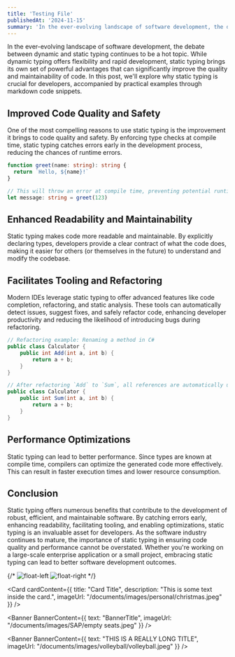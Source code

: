 ```yaml
---
title: 'Testing File'
publishedAt: '2024-11-15'
summary: 'In the ever-evolving landscape of software development, the debate between dynamic and static typing continues to be a hot topic.'
---
```


In the ever-evolving landscape of software development, the debate between dynamic and static typing continues to be a hot topic. While dynamic typing offers flexibility and rapid development, static typing brings its own set of powerful advantages that can significantly improve the quality and maintainability of code. In this post, we'll explore why static typing is crucial for developers, accompanied by practical examples through markdown code snippets.

## Improved Code Quality and Safety

One of the most compelling reasons to use static typing is the improvement it brings to code quality and safety. By enforcing type checks at compile time, static typing catches errors early in the development process, reducing the chances of runtime errors.

```ts
function greet(name: string): string {
  return `Hello, ${name}!`
}

// This will throw an error at compile time, preventing potential runtime issues.
let message: string = greet(123)
```

## Enhanced Readability and Maintainability

Static typing makes code more readable and maintainable. By explicitly declaring types, developers provide a clear contract of what the code does, making it easier for others (or themselves in the future) to understand and modify the codebase.

## Facilitates Tooling and Refactoring

Modern IDEs leverage static typing to offer advanced features like code completion, refactoring, and static analysis. These tools can automatically detect issues, suggest fixes, and safely refactor code, enhancing developer productivity and reducing the likelihood of introducing bugs during refactoring.

```csharp
// Refactoring example: Renaming a method in C#
public class Calculator {
    public int Add(int a, int b) {
        return a + b;
    }
}

// After refactoring `Add` to `Sum`, all references are automatically updated.
public class Calculator {
    public int Sum(int a, int b) {
        return a + b;
    }
}
```

## Performance Optimizations

Static typing can lead to better performance. Since types are known at compile time, compilers can optimize the generated code more effectively. This can result in faster execution times and lower resource consumption.

## Conclusion

Static typing offers numerous benefits that contribute to the development of robust, efficient, and maintainable software. By catching errors early, enhancing readability, facilitating tooling, and enabling optimizations, static typing is an invaluable asset for developers. As the software industry continues to mature, the importance of static typing in ensuring code quality and performance cannot be overstated. Whether you're working on a large-scale enterprise application or a small project, embracing static typing can lead to better software development outcomes.


{/* ![float-left](/documents/images/personal/christmas.jpeg) ![float-right](/documents/images/personal/christmas.jpeg) */}

<Table markdownTable= {`
| Header1 | Header2 | Header3 | space | Header1 | Header2 | Header3 || Header1 | Header2 | Header3 | space | Header1 | Header2 | Header3 |
| --- || --- |
| Cell1 | Cell2 | Cell3 |  space| Cell1 | Cell2 | Cell3 || Cell1 | Cell2 | Cell3 |  space| Cell1 | Cell2 | Cell3 |
| Cell4 | Cell5 | Cell6 | | Cell1 | Cell2 | Cell3 |smth|| Cell4 | Cell5 | Cell6 | | Cell1 | Cell2 | Cell3 |smth|
| Cell7 | Cell8 | Cell9 |  | Cell1 | Cell2 | Cell3 |smth|| Cell7 | Cell8 | Cell9 |  | Cell1 | Cell2 | Cell3 |smth|
`} />

<Card cardContent={{
  title: "Card Title",
  description: "This is some text inside the card.",
  imageUrl: "/documents/images/personal/christmas.jpeg"
}} />

<Banner BannerContent={{
  text: "BannerTitle",
  imageUrl: "/documents/images/SAP/empty seats.jpeg"
}} />

<Banner BannerContent={{
  text: "THIS IS A REALLY LONG TITLE",
  imageUrl: "/documents/images/volleyball/volleyball.jpeg"
}} />


